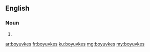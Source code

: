 ==English==

===Noun===
{{head|en|plural}}

# {{plural of|boyuvke|lang=en}}

[[ar:boyuvkes]]
[[fr:boyuvkes]]
[[ku:boyuvkes]]
[[mg:boyuvkes]]
[[my:boyuvkes]]